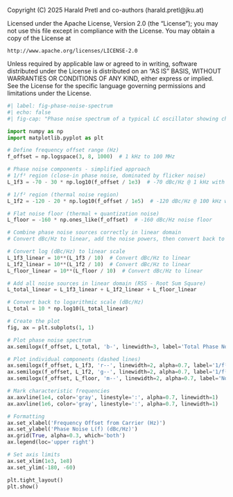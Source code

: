 ::: {.content-hidden}
Copyright (C) 2025 Harald Pretl and co-authors (harald.pretl@jku.at)

Licensed under the Apache License, Version 2.0 (the "License");
you may not use this file except in compliance with the License.
You may obtain a copy of the License at

    http://www.apache.org/licenses/LICENSE-2.0

Unless required by applicable law or agreed to in writing, software
distributed under the License is distributed on an "AS IS" BASIS,
WITHOUT WARRANTIES OR CONDITIONS OF ANY KIND, either express or implied.
See the License for the specific language governing permissions and
limitations under the License.
:::

```python
#| label: fig-phase-noise-spectrum
#| echo: false
#| fig-cap: "Phase noise spectrum of a typical LC oscillator showing characteristic 1/f³ and 1/f² slopes vs. frequency offset from carrier. The flicker noise corner (where the 1/f³ region transitions to the 1/f² region) is around 10 kHz, and the thermal noise floor onset is marked at 10 MHz."

import numpy as np
import matplotlib.pyplot as plt

# Define frequency offset range (Hz)
f_offset = np.logspace(3, 8, 1000)  # 1 kHz to 100 MHz

# Phase noise components - simplified approach
# 1/f³ region (close-in phase noise, dominated by flicker noise)
L_1f3 = -70 - 30 * np.log10(f_offset / 1e3)  # -70 dBc/Hz @ 1 kHz with 1/f³ slope

# 1/f² region (thermal noise region) 
L_1f2 = -120 - 20 * np.log10(f_offset / 1e5)  # -120 dBc/Hz @ 100 kHz with 1/f² slope

# Flat noise floor (thermal + quantization noise)
L_floor = -160 * np.ones_like(f_offset)  # -160 dBc/Hz noise floor

# Combine phase noise sources correctly in linear domain
# Convert dBc/Hz to linear, add the noise powers, then convert back to dBc/Hz

# Convert log (dBc/Hz) to linear scale
L_1f3_linear = 10**(L_1f3 / 10)  # Convert dBc/Hz to linear
L_1f2_linear = 10**(L_1f2 / 10)  # Convert dBc/Hz to linear  
L_floor_linear = 10**(L_floor / 10)  # Convert dBc/Hz to linear

# Add all noise sources in linear domain (RSS - Root Sum Square)
L_total_linear = L_1f3_linear + L_1f2_linear + L_floor_linear

# Convert back to logarithmic scale (dBc/Hz)
L_total = 10 * np.log10(L_total_linear)

# Create the plot
fig, ax = plt.subplots(1, 1)

# Plot phase noise spectrum
ax.semilogx(f_offset, L_total, 'b-', linewidth=3, label='Total Phase Noise')

# Plot individual components (dashed lines)
ax.semilogx(f_offset, L_1f3, 'r--', linewidth=2, alpha=0.7, label='1/f³ region (flicker)')
ax.semilogx(f_offset, L_1f2, 'g--', linewidth=2, alpha=0.7, label='1/f² region (thermal)')
ax.semilogx(f_offset, L_floor, 'm--', linewidth=2, alpha=0.7, label='Noise floor')

# Mark characteristic frequencies
ax.axvline(1e4, color='gray', linestyle=':', alpha=0.7, linewidth=1)
ax.axvline(1e6, color='gray', linestyle=':', alpha=0.7, linewidth=1)

# Formatting
ax.set_xlabel('Frequency Offset from Carrier (Hz)')
ax.set_ylabel('Phase Noise L(f) (dBc/Hz)')
ax.grid(True, alpha=0.3, which='both')
ax.legend(loc='upper right')

# Set axis limits
ax.set_xlim(1e3, 1e8)
ax.set_ylim(-180, -60)

plt.tight_layout()
plt.show()
```
